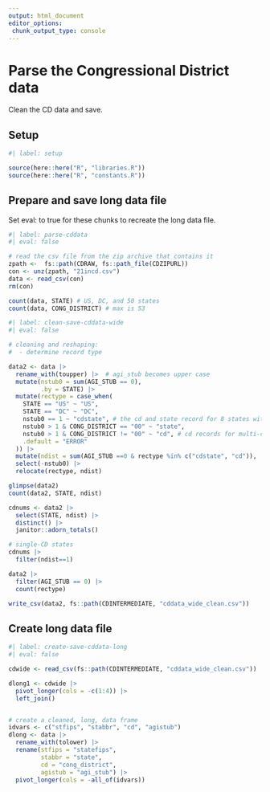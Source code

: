 ```yaml
---
output: html_document
editor_options: 
 chunk_output_type: console
---
```


# Parse the Congressional District data

Clean the CD data and save.

## Setup

```r
#| label: setup

source(here::here("R", "libraries.R"))
source(here::here("R", "constants.R"))

```


## Prepare and save long data file

Set eval: to true for these chunks to recreate the long data file.

```r
#| label: parse-cddata
#| eval: false

# read the csv file from the zip archive that contains it
zpath <-  fs::path(CDRAW, fs::path_file(CDZIPURL))
con <- unz(zpath, "21incd.csv")
data <- read_csv(con)
rm(con)

count(data, STATE) # US, DC, and 50 states
count(data, CONG_DISTRICT) # max is 53

```


```r
#| label: clean-save-cddata-wide
#| eval: false

# cleaning and reshaping:
#  - determine record type

data2 <- data |> 
  rename_with(toupper) |>  # agi_stub becomes upper case
  mutate(nstub0 = sum(AGI_STUB == 0),
         .by = STATE) |> 
  mutate(rectype = case_when(
    STATE == "US" ~ "US",
    STATE == "DC" ~ "DC",
    nstub0 == 1 ~ "cdstate", # the cd and state record for 8 states with only 1 cd
    nstub0 > 1 & CONG_DISTRICT == "00" ~ "state",
    nstub0 > 1 & CONG_DISTRICT != "00" ~ "cd", # cd records for multi-cd states
    .default = "ERROR"
  )) |> 
  mutate(ndist = sum(AGI_STUB ==0 & rectype %in% c("cdstate", "cd")), .by=STATE) |> 
  select(-nstub0) |> 
  relocate(rectype, ndist)

glimpse(data2)
count(data2, STATE, ndist)

cdnums <- data2 |> 
  select(STATE, ndist) |> 
  distinct() |> 
  janitor::adorn_totals()

# single-CD states
cdnums |> 
  filter(ndist==1)

data2 |> 
  filter(AGI_STUB == 0) |> 
  count(rectype)

write_csv(data2, fs::path(CDINTERMEDIATE, "cddata_wide_clean.csv"))

```


## Create long data file

```r
#| label: create-save-cddata-long
#| eval: false

cdwide <- read_csv(fs::path(CDINTERMEDIATE, "cddata_wide_clean.csv"))

dlong1 <- cdwide |> 
  pivot_longer(cols = -c(1:4)) |> 
  left_join()


# create a cleaned, long, data frame
idvars <- c("stfips", "stabbr", "cd", "agistub")
dlong <- data |> 
  rename_with(tolower) |> 
  rename(stfips = "statefips",
         stabbr = "state",
         cd = "cong_district",
         agistub = "agi_stub") |> 
  pivot_longer(cols = -all_of(idvars))

```

